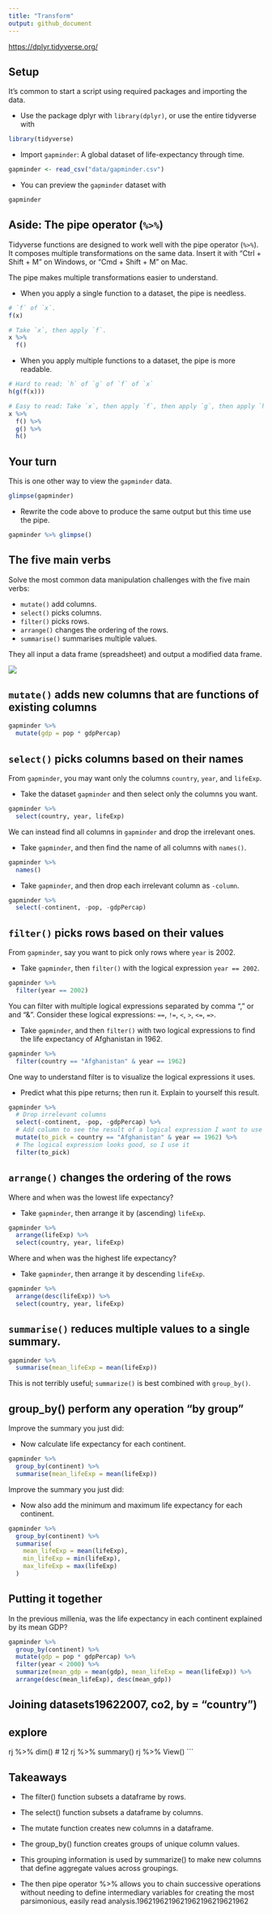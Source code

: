 ```yaml
---
title: "Transform"
output: github_document
---
```


<https://dplyr.tidyverse.org/>

## Setup

It's common to start a script using required packages and importing the data.

* Use the package dplyr with `library(dplyr)`, or use the entire tidyverse with

```r
library(tidyverse)
```

* Import `gapminder`: A global dataset of life-expectancy through time.

```r
gapminder <- read_csv("data/gapminder.csv")
```

* You can preview the `gapminder` dataset with

```r
gapminder
```



## Aside: The pipe operator (`%>%`)

Tidyverse functions are designed to work well with the pipe operator (`%>%`). It composes multiple transformations on the same data. Insert it with "Ctrl + Shift + M" on Windows, or "Cmd + Shift + M" on Mac.

The pipe makes multiple transformations easier to understand.

* When you apply a single function to a dataset, the pipe is needless.

```r
# `f` of `x`.
f(x)

# Take `x`, then apply `f`.
x %>% 
  f()
```

* When you apply multiple functions to a dataset, the pipe is more readable.

```r
# Hard to read: `h` of `g` of `f` of `x`
h(g(f(x)))

# Easy to read: Take `x`, then apply `f`, then apply `g`, then apply `h`.
x %>% 
  f() %>% 
  g() %>% 
  h()
```



## Your turn

This is one other way to view the `gapminder` data.

```r
glimpse(gapminder)
```

* Rewrite the code above to produce the same output but this time use the pipe.

```r
gapminder %>% glimpse()
```



## The five main verbs

Solve the most common data manipulation challenges with the five main verbs:

* `mutate()` add columns.
* `select()` picks columns.
* `filter()` picks rows.
* `arrange()` changes the ordering of the rows.
* `summarise()` summarises multiple values.

They all input a data frame (spreadsheet) and output a modified data frame.

![](https://i.imgur.com/uICSizl.png)



## `mutate()` adds new columns that are functions of existing columns

```r
gapminder %>%
  mutate(gdp = pop * gdpPercap)
```



## `select()` picks columns based on their names

From `gapminder`, you may want only the columns `country`, `year`, and `lifeExp`.

* Take the dataset `gapminder` and then select only the columns you want.

```r
gapminder %>% 
  select(country, year, lifeExp)
```

We can instead find all columns in `gapminder` and drop the irrelevant ones.

* Take `gapminder`, and then find the name of all columns with `names()`.

```r
gapminder %>% 
  names()
```

* Take `gapminder`, and then drop each irrelevant column as `-column`.

```r
gapminder %>% 
  select(-continent, -pop, -gdpPercap)
```



## `filter()` picks rows based on their values

From `gapminder`, say you want to pick only rows where `year` is 2002.

* Take `gapminder`, then `filter()` with the logical expression `year == 2002`.

```r
gapminder %>% 
  filter(year == 2002)
```



You can filter with multiple logical expressions separated by comma "," or and "&". Consider these logical expressions: `==`, `!=`, `<`, `>`, `<=`, `=>`.

* Take `gapminder`, and then `filter()` with two logical expressions to find the life expectancy of Afghanistan in 1962.

```r
gapminder %>% 
  filter(country == "Afghanistan" & year == 1962)
```



One way to understand filter is to visualize the logical expressions it uses.

* Predict what this pipe returns; then run it. Explain to yourself this result.

```r
gapminder %>%
  # Drop irrelevant columns
  select(-continent, -pop, -gdpPercap) %>%
  # Add column to see the result of a logical expression I want to use
  mutate(to_pick = country == "Afghanistan" & year == 1962) %>%
  # The logical expression looks good, so I use it
  filter(to_pick)
```

## `arrange()` changes the ordering of the rows

Where and when was the lowest life expectancy?

* Take `gapminder`, then arrange it by (ascending) `lifeExp`.

```r
gapminder %>%
  arrange(lifeExp) %>% 
  select(country, year, lifeExp)
```

Where and when was the highest life expectancy?

* Take `gapminder`, then arrange it by descending `lifeExp`.

```r
gapminder %>%
  arrange(desc(lifeExp)) %>% 
  select(country, year, lifeExp)
```



## `summarise()` reduces multiple values to a single summary.

```r
gapminder %>% 
  summarise(mean_lifeExp = mean(lifeExp))
```

This is not terribly useful; `summarize()` is best combined with `group_by()`.



## group_by() perform any operation "by group"

Improve the summary you just did:

* Now calculate life expectancy for each continent.

```r
gapminder %>%
  group_by(continent) %>% 
  summarise(mean_lifeExp = mean(lifeExp))
```



Improve the summary you just did:

* Now also add the minimum and maximum life expectancy for each continent.

```r
gapminder %>%
  group_by(continent) %>% 
  summarise(
    mean_lifeExp = mean(lifeExp),
    min_lifeExp = min(lifeExp),
    max_lifeExp = max(lifeExp)
  )
```



## Putting it together

In the previous millenia, was the life expectancy in each continent explained by its mean GDP?

```r
gapminder %>% 
  group_by(continent) %>%
  mutate(gdp = pop * gdpPercap) %>%
  filter(year < 2000) %>% 
  summarize(mean_gdp = mean(gdp), mean_lifeExp = mean(lifeExp)) %>% 
  arrange(desc(mean_lifeExp), desc(mean_gdp))
```

## Joining datasets19622007, co2, by = "country")

## explore
rj %>% dim() # 12
rj %>% summary()
rj %>% View() 
```

## Takeaways

* The filter() function subsets a dataframe by rows.

* The select() function subsets a dataframe by columns.

* The mutate function creates new columns in a dataframe.

* The group_by() function creates groups of unique column values.

* This grouping information is used by summarize() to make new columns that 
define aggregate values across groupings.

* The then pipe operator %>% allows you to chain successive operations without 
needing to define intermediary variables for creating the most parsimonious, 
easily read analysis.1962196219621962196219621962